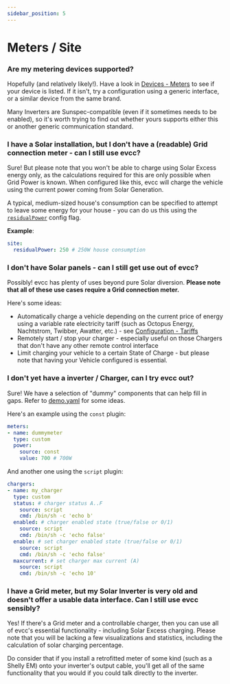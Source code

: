 ```yaml
---
sidebar_position: 5
---
```



# Meters / Site

### Are my metering devices supported?

Hopefully (and relatively likely!). Have a look in [Devices - Meters](/docs/devices/meters) to see if your device is listed.
If it isn't, try a configuration using a generic interface, or a similar device from the same brand.

Many Inverters are Sunspec-compatible (even if it sometimes needs to be enabled), so it's worth trying to find out whether yours supports either this or another generic communication standard.

### I have a Solar installation, but I don't have a (readable) Grid connection meter - can I still use evcc?

Sure! But please note that you won't be able to charge using Solar Excess energy only, as the calculations required for this are only possible when Grid Power is known.
When configured like this, evcc will charge the vehicle using the current power coming from Solar Generation.

A typical, medium-sized house's consumption can be specified to attempt to leave some energy for your house - you can do us this using the 
[`residualPower`](/docs/reference/configuration/site#residualpower) config flag.

**Example**:

```yaml
site:
  residualPower: 250 # 250W house consumption
```

### I don't have Solar panels - can I still get use out of evcc?

Possibly! evcc has plenty of uses beyond pure Solar diversion. **Please note that all of these use cases require a Grid connection meter.**

Here's some ideas:

- Automatically charge a vehicle depending on the current price of energy using a variable rate electricity tariff (such as Octopus Energy, Nachtstrom, Twibber, Awatter, etc.) - see [Configuration - Tariffs](/docs/reference/configuration/tariffs)
- Remotely start / stop your charger - especially useful on those Chargers that don't have any other remote control interface
- Limit charging your vehicle to a certain State of Charge - but please note that having your Vehicle configured is essential.

### I don't yet have a inverter / Charger, can I try evcc out?

Sure! We have a selection of "dummy" components that can help fill in gaps. Refer to [demo.yaml](https://github.com/evcc-io/evcc/blob/master/cmd/demo.yaml) for some ideas.

Here's an example using the `const` plugin:

```yaml
meters:
- name: dummymeter
  type: custom
  power:
    source: const
    value: 700 # 700W
```

And another one using the `script` plugin:

```yaml
chargers:
- name: my_charger
  type: custom
  status: # charger status A..F
    source: script
    cmd: /bin/sh -c 'echo b'
  enabled: # charger enabled state (true/false or 0/1)
    source: script
    cmd: /bin/sh -c 'echo false'
  enable: # set charger enabled state (true/false or 0/1)
    source: script
    cmd: /bin/sh -c 'echo false'
  maxcurrent: # set charger max current (A)
    source: script
    cmd: /bin/sh -c 'echo 10'
```

### I have a Grid meter, but my Solar Inverter is very old and doesn't offer a usable data interface. Can I still use evcc sensibly?

Yes! If there's a Grid meter and a controllable charger, then you can use all of evcc's essential functionality - including Solar Excess charging.
Please note that you will be lacking a few visualizations and statistics, including the calculation of solar charging percentage.

Do consider that if you install a retrofitted meter of some kind (such as a Shelly EM) onto your inverter's output cable, you'll get all of the same functionality that you would
if you could talk directly to the inverter.
